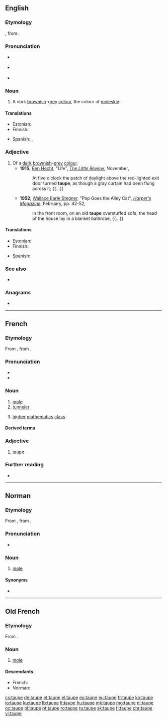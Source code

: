 ==English==
{{was wotd|2008|September|25}}

===Etymology===
{{borrowing|en|fr|taupe}}, from {{etyl|la|en}} {{m|la|talpa||[[mole]]}}.

===Pronunciation===
* {{a|UK}} {{IPA|/təʊp/|lang=en}}
* {{a|US}} {{IPA|/toʊp/|lang=en}}
* {{audio|en-us-taupe.ogg|Audio (US)|lang=en}}

===Noun===
{{en-noun|~}}

# A dark [[brown]]ish-[[grey]] [[color|colour]], the colour of [[moleskin]].
#: {{color panel|2=483C32}}

====Translations====
{{trans-top|a dark brownish-gray colour}}
* Estonian: {{t|et|pruunikashall}}
* Finnish: {{t|fi|ruskeanharmaa}}
{{trans-mid}}
* Spanish: {{t+|es|talpa}}, {{t+|es|pardo|m}}
{{trans-bottom}}

===Adjective===
{{en-adj}}

# Of a [[dark]] [[brownish]]-[[grey]] [[colour]].
#* '''1915''', [[w:Ben Hecht|Ben Hecht]], "Life", ''[[w:The Little Review|The Little Review]]'', November,
#*: At five o'clock the patch of daylight above the red-lighted exit door turned '''taupe''', as though a gray curtain had been flung across it; {{...}}
#* '''1952''', [[w:Wallace Earle Stegner|Wallace Earle Stegner]], "Pop Goes the Alley Cat", ''[[w:Harper's Magazine|Harper's Magazine]]'', February, pp. 42-52,
#*: In the front room, on an old '''taupe''' overstuffed sofa, the head of the house lay in a blanket bathrobe, {{...}}

====Translations====
{{trans-top|of a dark brownish-gray colour}}
* Estonian: {{t|et|pruunikashall}}
* Finnish: {{t|fi|ruskeanharmaa}}
{{trans-mid}}
* Spanish: {{t+|es|pardo|m}}
{{trans-bottom}}

===See also===
* {{l|en|Appendix:Colors}}

===Anagrams===
* {{l|en|eat up}}

{{catlangcode|en|Browns}}

----

==French==

===Etymology===
From {{etyl|fro|fr}} {{m|fro|taupe}}, from {{etyl|la|fr}} {{m|la|talpa}}.

===Pronunciation===
* {{IPA|/top/|lang=fr}}
* {{audio|Fr-taupe-ca-Montréal.ogg|audio (CA)|lang=fr}}

===Noun===
{{fr-noun|f}}

# [[mole]] {{gloss|burrowing mammal, undercover agent}}
# [[tunneler]]
# {{lb|fr|education}} [[higher]] [[mathematics]] [[class]]

====Derived terms====
{{der3|taupe-grillon|taupicide|taupier|taupière|taupinière|lang=fr}}

===Adjective===
{{fr-adj}}

# [[#English|taupe]]

===Further reading===
* {{R:TLFi}}

----

==Norman==

===Etymology===
From {{inh|nrf|fro|taupe}}, from {{inh|nrf|la|talpa}}.

===Pronunciation===
* {{audio|Jer-taupe.ogg|Audio (Jersey)|lang=nrf}}

===Noun===
{{nrf-noun|f}}

# {{lb|nrf|Jersey}} [[mole]] {{gloss|mammal}}

====Synonyms====
* {{l|nrf|taupîn}}

{{catlangcode|nrf|Soricomorphs}}

----

==Old French==

===Etymology===
From {{etyl|la|fro}} {{m|la|talpa}}.

===Noun===
{{fro-noun|f}}

# [[mole]] {{gloss|mammal}}

====Descendants====
* French: {{l|fr|taupe}}
* Norman: {{l|nrf|taupe}} {{qualifier|Jersey}}

{{catlangcode|fro|Animals}}

[[cs:taupe]]
[[de:taupe]]
[[et:taupe]]
[[el:taupe]]
[[eo:taupe]]
[[eu:taupe]]
[[fr:taupe]]
[[ko:taupe]]
[[io:taupe]]
[[ku:taupe]]
[[lb:taupe]]
[[lt:taupe]]
[[hu:taupe]]
[[mk:taupe]]
[[mg:taupe]]
[[nl:taupe]]
[[oc:taupe]]
[[pl:taupe]]
[[pt:taupe]]
[[ro:taupe]]
[[ru:taupe]]
[[sk:taupe]]
[[fi:taupe]]
[[chr:taupe]]
[[vi:taupe]]